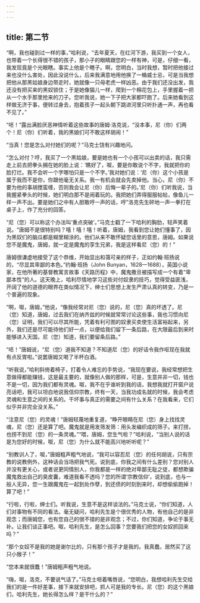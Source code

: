```yaml
---
---
---
```

title: 第二节
---




“啊，我也碰到过一样的事，”哈利说，“去年夏天，在红河下游，我买到一个女人，也带着一个长得很不错的孩子，那小子的眼睛跟您的一样有神，可是，仔细一看，我发现竟是个光眼瞎。事实上他是个瞎子。啊，您明白，当时我想，暂时把他接过来也没什么害处，因此没说什么，后来我满意地用他换了一桶威士忌，可是当我想把他从那黑姑娘身边带走时，她就像一只母老虎一样凶恶。由于我们还没出发，我还没有把买来的黑奴锁住；于是她像猫儿一样，爬到一个棉花包上，手里握着一把从一个水手那里抢来的刀子。您听我说，她一下子把大家都吓跑了。后来她看到这样做无济于事，便转过身去，抱着孩子一起头朝下跳进河里只听扑通一声，再也看不见了。”

“呸！”露出满脸厌恶神情听着这些故事的唐姆·洛克说，“没本事，尼（你）们两个！尼（你）们听着，我的黑娘们可不敢这样胡闹！”

“当真！您是怎么对付她们的呢？”马克士饶有兴趣地问。

“怎么对付？哼，我买了一个黑姑娘，要是她也有一个小孩可以出卖的话，我只需走上前去把拳头搁在她的脸上说：‘瞧好了，呶，要是你敢说个不字，我就把你的脸打烂。我不会听一个字哪怕只是一个不字。’我对她们说：‘尼（你）这个小孩是属于我而不是你，你跟他毫无关系。我一有机会就会先卖掉他。当心，尼（你）不要为他的事胡搅蛮缠，否则我会让尼（你）后悔一辈子的。’尼（你）们听我说，当我握紧拳头的时候，她们明白那不是闹着玩的。我把她们弄得服服帖帖，像鱼儿一样一声不出。要是她们之中有人胆敢哼一声的话，哼”洛克先生砰地一声一拳打在桌子上，作了充分的回答。

“尼（您）可以称这个办法叫‘重点突破’。”马克士戳了一下哈利的胸肋，轻声笑着说。“唐姆不是很特别吗？嘻！嘻！嘻！听着，唐姆，我看到您让她们懂事了，因为黑奴们的脑瓜都是糊里糊涂的。他们从来不敢怀疑您话里的意思，唐姆。如果说您不是魔鬼，唐姆，就一定是魔鬼的孪生兄弟，我是这样看尼（您）的！”

唐姆很谦虚地接受了这个恭维，开始显出和蔼可亲的样子，正如约翰·班扬说的，“尽显其卑鄙的本色。”约翰·班扬（John Bunyan，1628—1688），英国小说家，在他所著的基督教寓言故事《天路历程》中，魔鬼撒旦被描写成一个有着“卑鄙本性”的人。这天晚上，哈利尽情地学习这些对付奴隶的技巧，觉得受益匪浅，开阔了他的道德的眼界在类似情况下，绅士们思想上发生严肃认真的转变，乃是一个普遍的现象。

“啊，呶，唐姆，”他说，“像我经常对尼（您）说的，尼（您）真的坏透了。尼（您）知道，唐姆，过去我们在纳齐兹的时候就常常讨论这些事，我也习惯向尼（您）证明，我们可以尽其所能，凭着有利可图的奴隶买卖使生活富裕起来，另外，我们还是尽可能待他们好一点，以便给我们留下一条后路，在大限最后到来时能够进入天国，尼（您）知道，我们要留条后路。”

“呸！”唐姆说，“尼（您）道我不知道？不知道尼（您）的好话令我作呕现在我就有点反胃啦。”说罢唐姆又喝了半杯白酒。

“听我说，”哈利斜倚着椅子，打着令人难忘的手势说，“我现在要说，我经常想把生意做得都能赚钱，这是最主要的，就像别人做的那样，可是，生意并非一切，钱也不是一切，因为我们都有灵魂。呶，我不在乎谁听到我的话，我想我就打开窗户说亮话吧，我可以坦白地说我信仰宗教，终有一天，当我功成名就的时候，我会考虑灵魂和生意之间的关系的。干坏事与真正的需要之间有什么关系？在我看来，它们似乎并非完全没关系。”

“注意尼（您）的灵魂！”唐姆轻蔑地重复道，“睁开眼睛在尼（您）身上找找灵魂，尼（您）还是算了吧。魔鬼就是用发筛发筛：用头发编织成的筛子。来打捞，也捞不到尼（您）的一条灵魂。”“喂，唐姆，您生气啦？”哈利说，“当别人说的话是为您好的时候，呶，尼（您）为什么就不能高兴地听听呢？”

“别教训人了，呶，”唐姆粗声粗气地说，“我可以容忍尼（您）的任何胡说，只有宗教的说教例外，这种话会当场把我气死。说到底，你我之间有什么差别？您对别人并没有更关心，或者说更同情别人，你我都是一样的绝对卑鄙无耻之徒，都想欺骗魔鬼救出自己的臭皮囊，难道我看不透吗？您的所谓‘宗教信仰’，说到底，也与一般人无异，您一生跟魔鬼在一起到处作孽，到还债的时刻到来时，却想偷偷跑掉！算了吧！”

“行啦，行啦，绅士们。听我说，生意不是这样谈法的。”马克士说，“你们知道，人们对事物有不同的看法。毫无疑问，哈利先生是个很优秀的人物，有他自己的是非观念；而唐姆您，也有您自己的很不错的是非观念；不过，你们知道，争论于事无补。让我们谈正事吧。呶，哈利先生，是怎么回事？您要我们把您的女奴抓回来吗？”

“那个女奴不是我的她是谢尔比的，只有那个孩子才是我的。我真蠢，居然买了这只小猴子！”

“您本来就很蠢！”唐姆粗声粗气地说。

“嗨，呶，洛克，不要说气话了。”马克士咂着嘴唇说，“您明白，我想哈利先生交给我们的是一件好差事，接下来就安排吧，抓人可是我的专长。尼（您）的这个黑娘们，哈利先生，她长得怎么样？是干什么的？”